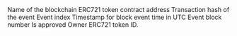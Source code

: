 <ParamField path="blockchain">
Name of the blockchain
</ParamField>
<ParamField path="contract_address">
ERC721 token contract address
</ParamField>
<ParamField path="evt_tx_hash">
Transaction hash of the event
</ParamField>
<ParamField path="evt_index">
Event index
</ParamField>
<ParamField path="evt_block_time">
Timestamp for block event time in UTC
</ParamField>
<ParamField path="evt_block_number">
Event block number
</ParamField>
<ParamField path="approved">
Is approved
</ParamField>
<ParamField path="owner">
Owner
</ParamField>
<ParamField path="tokenId">
ERC721 token ID.
</ParamField>
